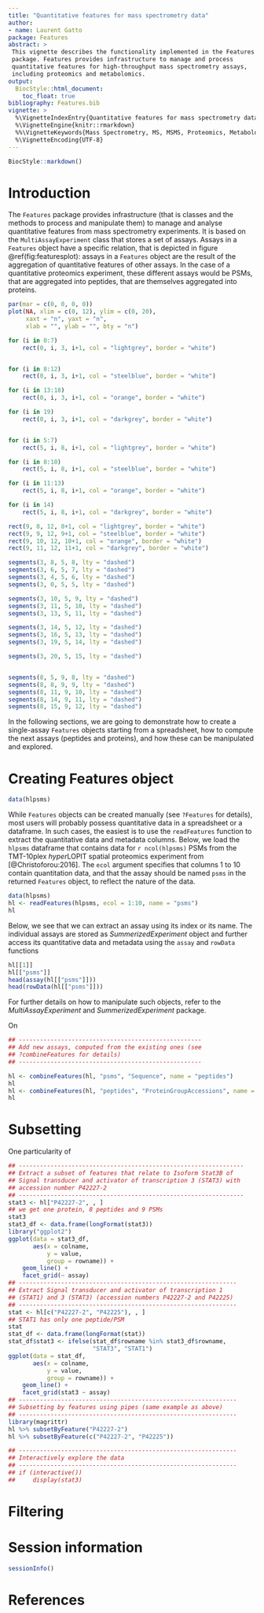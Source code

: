 ```yaml
---
title: "Quantitative features for mass spectrometry data"
author:
- name: Laurent Gatto
package: Features
abstract: >
 This vignette describes the functionality implemented in the Features
 package. Features provides infrastructure to manage and process
 quantitative features for high-throughput mass spectrometry assays,
 including proteomics and metabolomics.
output:
  BiocStyle::html_document:
    toc_float: true
bibliography: Features.bib
vignette: >
  %\VignetteIndexEntry{Quantitative features for mass spectrometry data}
  %\VignetteEngine{knitr::rmarkdown}
  %%\VignetteKeywords{Mass Spectrometry, MS, MSMS, Proteomics, Metabolomics, Infrastructure, Quantitative }
  %\VignetteEncoding{UTF-8}
---
```


```r
BiocStyle::markdown()
```

# Introduction

The `Features` package provides infrastructure (that is classes and
the methods to process and manipulate them) to manage and analyse
quantitative features from mass spectrometry experiments. It is based
on the `MultiAssayExperiment` class that stores a set of
assays. Assays in a `Features` object have a specific relation, that
is depicted in figure \@ref(fig:featuresplot): assays in a `Features`
object are the result of the aggregation of quantitative features of
other assays. In the case of a quantitative proteomics experiment,
these different assays would be PSMs, that are aggregated into
peptides, that are themselves aggregated into proteins. 

```r
par(mar = c(0, 0, 0, 0))
plot(NA, xlim = c(0, 12), ylim = c(0, 20),
     xaxt = "n", yaxt = "n",
     xlab = "", ylab = "", bty = "n")

for (i in 0:7) 
    rect(0, i, 3, i+1, col = "lightgrey", border = "white")


for (i in 8:12) 
    rect(0, i, 3, i+1, col = "steelblue", border = "white")

for (i in 13:18) 
    rect(0, i, 3, i+1, col = "orange", border = "white")

for (i in 19) 
    rect(0, i, 3, i+1, col = "darkgrey", border = "white")


for (i in 5:7) 
    rect(5, i, 8, i+1, col = "lightgrey", border = "white")

for (i in 8:10) 
    rect(5, i, 8, i+1, col = "steelblue", border = "white")

for (i in 11:13) 
    rect(5, i, 8, i+1, col = "orange", border = "white")

for (i in 14) 
    rect(5, i, 8, i+1, col = "darkgrey", border = "white")

rect(9, 8, 12, 8+1, col = "lightgrey", border = "white")
rect(9, 9, 12, 9+1, col = "steelblue", border = "white")
rect(9, 10, 12, 10+1, col = "orange", border = "white")
rect(9, 11, 12, 11+1, col = "darkgrey", border = "white")

segments(3, 8, 5, 8, lty = "dashed")
segments(3, 6, 5, 7, lty = "dashed")
segments(3, 4, 5, 6, lty = "dashed")
segments(3, 0, 5, 5, lty = "dashed")

segments(3, 10, 5, 9, lty = "dashed")
segments(3, 11, 5, 10, lty = "dashed")
segments(3, 13, 5, 11, lty = "dashed")

segments(3, 14, 5, 12, lty = "dashed")
segments(3, 16, 5, 13, lty = "dashed")
segments(3, 19, 5, 14, lty = "dashed")

segments(3, 20, 5, 15, lty = "dashed")


segments(8, 5, 9, 8, lty = "dashed")
segments(8, 8, 9, 9, lty = "dashed")
segments(8, 11, 9, 10, lty = "dashed")
segments(8, 14, 9, 11, lty = "dashed")
segments(8, 15, 9, 12, lty = "dashed")
```

In the following sections, we are going to demonstrate how to create a
single-assay `Features` objects starting from a spreadsheet, how to
compute the next assays (peptides and proteins), and how these can be
manipulated and explored.

# Creating Features object

```r
data(hlpsms)
```

While `Features` objects can be created manually (see `?Features` for
details), most users will probably possess quantitative data in a
spreadsheet or a dataframe. In such cases, the easiest is to use the
`readFeatures` function to extract the quantitative data and metadata
columns. Below, we load the `hlpsms` dataframe that contains data for 
`r ncol(hlpsms)` PSMs from the TMT-10plex *hyper*LOPIT spatial proteomics experiment
from [@Christoforou:2016]. The `ecol` argument specifies that columns
1 to 10 contain quantitation data, and that the assay should be named
`psms` in the returned `Features` object, to reflect the nature of the
data.


```r
data(hlpsms)
hl <- readFeatures(hlpsms, ecol = 1:10, name = "psms")
hl
```

Below, we see that we can extract an assay using its index or its
name. The individual assays are stored as *SummerizedExperiment*
object and further access its quantitative data and metadata using
the `assay` and `rowData` functions



```r
hl[[1]]
hl[["psms"]]
head(assay(hl[["psms"]]))
head(rowData(hl[["psms"]]))
```

For further details on how to manipulate such objects, refer to the
*MultiAssayExperiment* and *SummerizedExperiment* package.


On

```r
## ----------------------------------------------------
## Add new assays, computed from the existing ones (see
## ?combineFeatures for details)
## ----------------------------------------------------

hl <- combineFeatures(hl, "psms", "Sequence", name = "peptides")
hl
hl <- combineFeatures(hl, "peptides", "ProteinGroupAccessions", name = "proteins")
hl
```

# Subsetting 


One particularity of 

```r
## ----------------------------------------------------------------
## Extract a subset of features that relate to Isoform Stat3B of
## Signal transducer and activator of transcription 3 (STAT3) with
## accession number P42227-2
## ----------------------------------------------------------------
stat3 <- hl["P42227-2", , ]
## we get one protein, 8 peptides and 9 PSMs
stat3
stat3_df <- data.frame(longFormat(stat3))
library("ggplot2")
ggplot(data = stat3_df,
       aes(x = colname,
           y = value,
           group = rowname)) +
    geom_line() +
    facet_grid(~ assay)
## --------------------------------------------------------------
## Extract Signal transducer and activator of transcription 1
## (STAT1) and 3 (STAT3) (accession numbers P42227-2 and P42225)
## --------------------------------------------------------------
stat <- hl[c("P42227-2", "P42225"), , ]
## STAT1 has only one peptide/PSM
stat
stat_df <- data.frame(longFormat(stat))
stat_df$stat3 <- ifelse(stat_df$rowname %in% stat3_df$rowname,
                        "STAT3", "STAT1")
ggplot(data = stat_df,
       aes(x = colname,
           y = value,
           group = rowname)) +
    geom_line() +
    facet_grid(stat3 ~ assay)
## --------------------------------------------------------------
## Subsetting by features using pipes (same example as above)
## --------------------------------------------------------------
library(magrittr)
hl %>% subsetByFeature("P42227-2")
hl %>% subsetByFeature(c("P42227-2", "P42225"))

## --------------------------------------------------------------
## Interactively explore the data
## --------------------------------------------------------------
## if (interactive())
##     display(stat3)
```

# Filtering



# Session information {-}

```r
sessionInfo()
```


# References {-}
